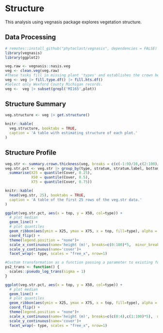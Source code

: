 # Structure

This analysis using vegnasis package explores vegetation structure.

## Data Processing

```r
# remotes::install_github("phytoclast/vegnasis", dependencies = FALSE)
library(vegnasis)
library(ggplot2)

veg.raw <- vegnasis::nasis.veg
veg <- clean.veg(veg.raw)
#These tasks fill in missing plant 'types' and establishes the crown heights based on user inputs of stratum, live canopy heights, and taxon norms when user data is missing.
veg <- veg |> fill.type.df() |> fill.hts.df()
#Select only Wexford County Michigan records.
veg <-  veg |> subset(grepl('MI165',plot))
```

## Structure Summary

```r
veg.structure <- veg |> get.structure()

knitr::kable(
  veg.structure, booktabs = TRUE,
  caption = 'A table with estimating structure of each plot.'
)

```

## Structure Profile

```r
veg.str <- summary.crown.thickness(veg, breaks = c(c(-1:9)/10,c(2:100)/2)) |> structure.fill.zero() |> subset(type %in% c('tree', 'shrub/vine', 'grass/grasslike',  'forb'))
veg.str.pct <- veg.str |> group_by(type, stratum, stratum.label, bottom, top) |>
  summarise(X25 = quantile(Cover, 0.25),
            X50 = quantile(Cover, 0.5),
            X75 = quantile(Cover, 0.75))

knitr::kable(
  head(veg.str, 25), booktabs = TRUE,
  caption = 'A table of the first 25 rows of the veg.str data.'
)

```



```r

ggplot(veg.str.pct, aes(x = top, y = X50, col=type)) +
  # plot median
  geom_line() +
  # plot quantiles
  geom_ribbon(aes(ymin = X25, ymax = X75, x = top, fill=type), alpha = 0.2) +
  coord_flip() +
  theme(legend.position = "none")+
  scale_x_continuous(name='height (m)', breaks=c(0:100)*5,  minor_breaks = NULL, limits = c(0,40))+
  scale_y_continuous(name='cover')+
  facet_wrap(~ type, scales = "free_x", nrow=1)

```

```r
#Custom transformation as a function passing a parameter to existing function. Default sigma of trans = 'pseudo_log' is 1, so in this case, calling the custom function with sigma = 1 is the same as calling trans = 'pseudo_log'. Call custom transformation as trans = 'ps2'. Ggplot appends '_trans' to the name of the function called, so our function needs to have this appended to its name.  But in this data set, trans='sqrt' is preferable as it doesn't overly compress the highest canopy.
ps2_trans <- function() {
  scales::pseudo_log_trans(sigma = 1)
}

ggplot(veg.str.pct, aes(x = top, y = X50, col=type)) +
  # plot median
  geom_line() +
  # plot quantiles
  geom_ribbon(aes(ymin = X25, ymax = X75, x = top, fill=type), alpha = 0.2) +
  coord_flip() +
  theme(legend.position = "none")+
  scale_x_continuous(name='height (m)', breaks=c(c(0:4),c(1:100)*5),  minor_breaks = NULL, limits = c(0,40), trans = 'sqrt')+
  scale_y_continuous(name='cover')+
  facet_wrap(~ type, scales = "free_x", nrow=1)

```
